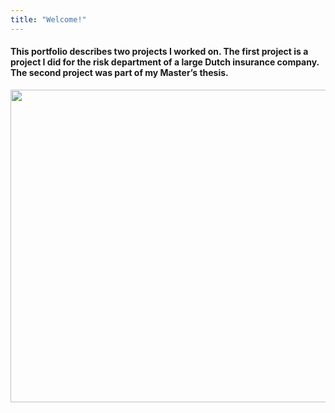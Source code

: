 ```yaml
---
title: "Welcome!"
---
```


#### This portfolio describes two projects I worked on. The first project is a project I did for the risk department of a large Dutch insurance company. The second project was part of my Master's thesis.

<center><img src="images/lab_datascience.jpg" height="500" width="950"></center>



